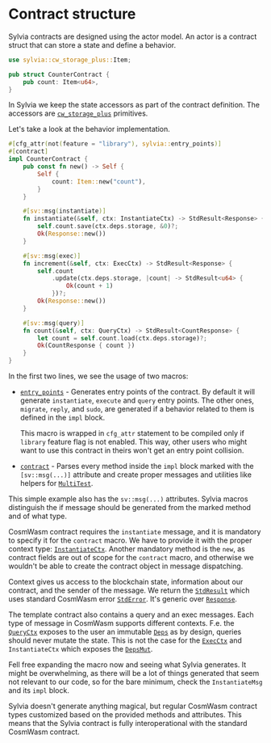# Contract structure

Sylvia contracts are designed using the actor model. An actor is a contract
struct that can store a state and define a behavior.

```rust
use sylvia::cw_storage_plus::Item;

pub struct CounterContract {
    pub count: Item<u64>,
}
```

In Sylvia we keep the state accessors as part of the contract definition. The
accessors are
[`cw_storage_plus`](https://cosmwasm-docs.vercel.app/cw-storage-plus)
primitives.

Let's take a look at the behavior implementation.

```rust
#[cfg_attr(not(feature = "library"), sylvia::entry_points)]
#[contract]
impl CounterContract {
    pub const fn new() -> Self {
        Self {
            count: Item::new("count"),
        }
    }

    #[sv::msg(instantiate)]
    fn instantiate(&self, ctx: InstantiateCtx) -> StdResult<Response> {
        self.count.save(ctx.deps.storage, &0)?;
        Ok(Response::new())
    }

    #[sv::msg(exec)]
    fn increment(&self, ctx: ExecCtx) -> StdResult<Response> {
        self.count
            .update(ctx.deps.storage, |count| -> StdResult<u64> {
                Ok(count + 1)
            })?;
        Ok(Response::new())
    }

    #[sv::msg(query)]
    fn count(&self, ctx: QueryCtx) -> StdResult<CountResponse> {
        let count = self.count.load(ctx.deps.storage)?;
        Ok(CountResponse { count })
    }
}
```

In the first two lines, we see the usage of two macros:

- [`entry_points`](https://docs.rs/sylvia/latest/sylvia/attr.entry_points.html) -
  Generates entry points of the contract. By default it will generate
  `instantiate`, `execute` and `query` entry points. The other ones, `migrate`,
  `reply`, and `sudo`, are generated if a behavior related to them is defined in
  the `impl` block.

  This macro is wrapped in `cfg_attr` statement to be compiled only if `library`
  feature flag is not enabled. This way, other users who might want to use this
  contract in theirs won't get an entry point collision.

- [`contract`](https://cosmwasm-docs.vercel.app/sylvia/macros/contract) - Parses
  every method inside the `impl` block marked with the `[sv::msg(...)]`
  attribute and create proper messages and utilities like helpers for
  [`MultiTest`](https://cosmwasm-docs.vercel.app/cw-multi-test).

This simple example also has the `sv::msg(...)` attributes. Sylvia macros
distinguish the if message should be generated from the marked method and of
what type.

CosmWasm contract requires the `instantiate` message, and it is mandatory to
specify it for the `contract` macro. We have to provide it with the proper
context type:
[`InstantiateCtx`](https://docs.rs/sylvia/latest/sylvia/types/struct.InstantiateCtx.html).
Another mandatory method is the `new`, as contract fields are out of scope for
the `contract` macro, and otherwise we wouldn't be able to create the contract
object in message dispatching.

Context gives us access to the blockchain state, information about our contract,
and the sender of the message. We return the
[`StdResult`](https://docs.rs/cosmwasm-std/latest/cosmwasm_std/type.StdResult.html)
which uses standard CosmWasm error
[`StdError`](https://docs.rs/cosmwasm-std/latest/cosmwasm_std/enum.StdError.html).
It's generic over
[`Response`](https://docs.rs/cosmwasm-std/latest/cosmwasm_std/struct.Response.html).

The template contract also contains a query and an exec messages. Each type of
message in CosmWasm supports different contexts. F.e. the
[`QueryCtx`](https://docs.rs/sylvia/latest/sylvia/types/struct.QueryCtx.html)
exposes to the user an immutable
[`Deps`](https://docs.rs/cosmwasm-std/latest/cosmwasm_std/struct.Deps.html) as
by design, queries should never mutate the state. This is not the case for the
[`ExecCtx`](https://docs.rs/sylvia/latest/sylvia/types/struct.ExecCtx.html) and
`InstantiateCtx` which exposes the
[`DepsMut`](https://docs.rs/cosmwasm-std/latest/cosmwasm_std/struct.DepsMut.html).

Fell free expanding the macro now and seeing what Sylvia generates. It might be
overwhelming, as there will be a lot of things generated that seem not relevant
to our code, so for the bare minimum, check the `InstantiateMsg` and its `impl`
block.

Sylvia doesn't generate anything magical, but regular CosmWasm contract types
customized based on the provided methods and attributes. This means that the
Sylvia contract is fully interoperational with the standard CosmWasm contract.
